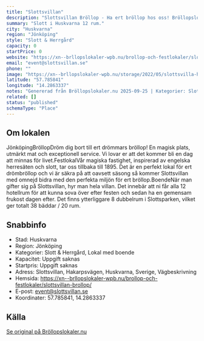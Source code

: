 ```yaml
---
title: "Slottsvillan"
description: "Slottsvillan Bröllop - Ha ert bröllop hos oss! Bröllopslokal Huskvarna. Skicka gärna en förfrågan så hjälper vi Er!"
summary: "Slott i Huskvarna 12 rum."
city: "Huskvarna"
region: "Jönköping"
style: "Slott & Herrgård"
capacity: 0
startPrice: 0
website: "https://xn--brllopslokaler-wpb.nu/brollop-och-festlokaler/slottsvillan-brollop/"
email: "event@slottsvillan.se"
phone: ""
image: "https://xn--brllopslokaler-wpb.nu/storage/2022/05/slottsvilla-huskvarna-festlokal-i-jonkoping-1.webp"
latitude: "57.785841"
longitude: "14.2863337"
notes: "Genererad från Bröllopslokaler.nu 2025-09-25 | Kategorier: Slott & Herrgård, Lokal med boende"
related: []
status: "published"
schemaType: "Place"
---
```


## Om lokalen

JönköpingBröllopDröm dig bort till ert drömmars bröllop! En magisk plats, utmärkt mat och exceptionell service. Vi lovar er att det kommer bli en dag att minnas för livet.FestlokalVår magiska fastighet, inspirerad av engelska herresäten och slott, tar oss tillbaka till 1895. Det är en perfekt lokal för ert drömbröllop och vi är säkra på att oavsett säsong så kommer Slottsvillan med omnejd bidra med den perfekta miljön för ert bröllop.BoendeNär man gifter sig på Slottsvillan, hyr man hela villan. Det innebär att ni får alla 12 hotellrum för att kunna sova över efter festen och sedan ha en gemensam frukost dagen efter. Det finns ytterliggare 8 dubbelrum i Slottsparken, vilket ger totalt 38 bäddar / 20 rum.

## Snabbinfo

- Stad: Huskvarna
- Region: Jönköping
- Kategorier: Slott & Herrgård, Lokal med boende
- Kapacitet: Uppgift saknas
- Startpris: Uppgift saknas
- Adress: Slottsvillan, Hakarpsvägen, Huskvarna, Sverige, Vägbeskrivning
- Hemsida: https://xn--brllopslokaler-wpb.nu/brollop-och-festlokaler/slottsvillan-brollop/
- E-post: event@slottsvillan.se
- Koordinater: 57.785841, 14.2863337

## Källa

[Se original på Bröllopslokaler.nu](https://xn--brllopslokaler-wpb.nu/brollop-och-festlokaler/slottsvillan-brollop/)

